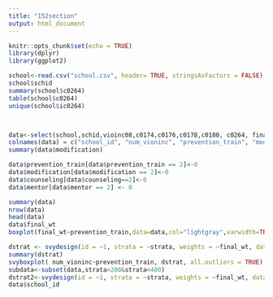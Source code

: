 ```yaml
---
title: "152section"
output: html_document
---
```


```r
knitr::opts_chunk$set(echo = TRUE)
library(dplyr)
library(ggplot2)
```

```r
school<-read.csv("school.csv", header= TRUE, stringsAsFactors = FALSE)
school$schid
summary(school$c0264)
table(school$c0264)
unique(school$ic0264)



data<-select(school,schid,vioinc08,c0174,c0176,c0178,c0180, c0264, finalwgt,strata)
colnames(data) = c("school_id", "num_vioninc", "prevention_train", "modification", "counseling", "mentor","train_drug","final_wt", "strata")
summary(data$modification)

data$prevention_train[data$prevention_train == 2]<-0
data$modification[data$modification == 2]<-0
data$counseling[data$counseling==2]<-0
data$mentor[data$mentor == 2] <- 0

summary(data)
nrow(data)
head(data)
data$final_wt
boxplot(final_wt~prevention_train,data=data,col="lightgray",varwidth=TRUE, main="weights relative to mental health",xlab="prevention",ylab="weights")

```

```r
dstrat <- svydesign(id = ~1, strata = ~strata, weights = ~final_wt, data = data,nest=T)
summary(dstrat)
svyboxplot( num_vioninc~prevention_train, dstrat, all.outliers = TRUE)
subdata<-subset(data,strata>200&strata<400)
dstrat2<-svydesign(id = ~1, strata = ~strata, weights = ~final_wt, data = subdata)
data$school_id



```











